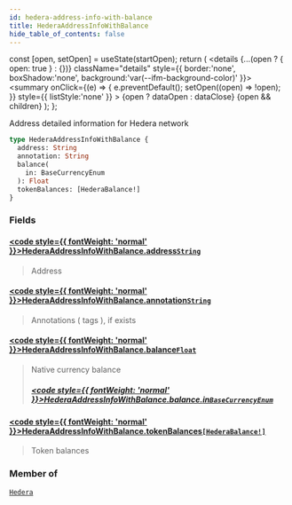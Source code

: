 ```yaml
---
id: hedera-address-info-with-balance
title: HederaAddressInfoWithBalance
hide_table_of_contents: false
---
```







  const [open, setOpen] = useState(startOpen);
  return (
    <details {...(open ? { open: true } : {})} className="details" style={{ border:'none', boxShadow:'none', background:'var(--ifm-background-color)' }}>
      <summary
        onClick={(e) => {
          e.preventDefault();
          setOpen((open) => !open);
        }}
        style={{ listStyle:'none' }}
      >
      {open ? dataOpen : dataClose}
      </summary>
      {open && children}
    </details>
  );
};








Address detailed information for Hedera network


```graphql
type HederaAddressInfoWithBalance {
  address: String
  annotation: String
  balance(
    in: BaseCurrencyEnum
  ): Float
  tokenBalances: [HederaBalance!]
}
```




### Fields

#### [<code style={{ fontWeight: 'normal' }}>HederaAddressInfoWithBalance.<b>address</b></code>](#)<Bullet />[`String`](/docs/graphql-reference/scalars/string) <Badge class="badge badge--secondary" text="scalar"/> 
> 
> 
> Address
> 

#### [<code style={{ fontWeight: 'normal' }}>HederaAddressInfoWithBalance.<b>annotation</b></code>](#)<Bullet />[`String`](/docs/graphql-reference/scalars/string) <Badge class="badge badge--secondary" text="scalar"/> 
> 
> 
> Annotations ( tags ), if exists
> 

#### [<code style={{ fontWeight: 'normal' }}>HederaAddressInfoWithBalance.<b>balance</b></code>](#)<Bullet />[`Float`](/docs/graphql-reference/scalars/float) <Badge class="badge badge--secondary" text="scalar"/> 
> 
> 
> Native currency balance
> ##### [<code style={{ fontWeight: 'normal' }}>HederaAddressInfoWithBalance.balance.<b>in</b></code>](#)<Bullet />[`BaseCurrencyEnum`](/docs/graphql-reference/enums/base-currency-enum) <Badge class="badge badge--secondary" text="enum"/> 
> 
> 
> 
> 

#### [<code style={{ fontWeight: 'normal' }}>HederaAddressInfoWithBalance.<b>tokenBalances</b></code>](#)<Bullet />[`[HederaBalance!]`](/docs/graphql-reference/objects/hedera-balance) <Badge class="badge badge--secondary" text="list"/> <Badge class="badge badge--secondary" text="object"/> 
> 
> 
> Token balances
> 



### Member of

[`Hedera`](/docs/graphql-reference/objects/hedera)  <Badge class="secondary" text="object"/>


